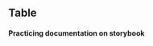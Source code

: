 
<Meta title='Components/Table' component={Table} />

## Table

#### Practicing documentation on storybook

<Canvas>
  <Story name='Default'>
    <Table
      headers={['Col 1', 'Col 2', 'Col 3', 'Col 4', 'Col 5']}
      rows={[
        ['This', 'is', 'just', 'a', 'test'],
        ['This', 'is', 'also', 'a', 'test'],
        ['Just', 'a', 'little', 'more', 'data'],
        ['Row', 'number', 'four', 'right', 'here'],
      ]}
    />
  </Story>
</Canvas>

